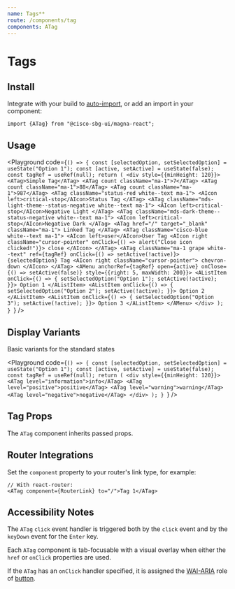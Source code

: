 ```yaml
---
name: Tags**
route: /components/tag
components: ATag
---
```


# Tags

## Install

Integrate with your build to [auto-import](/#integrating), or add an import in your component:

```
import {ATag} from "@cisco-sbg-ui/magna-react";
```

## Usage

<Playground
  code={`() => {
  const [selectedOption, setSelectedOption] = useState("Option 1");
  const [active, setActive] = useState(false);
  const tagRef = useRef(null);
  return (
    <div style={{minHeight: 120}}>
      <ATag>Simple Tag</ATag>
      <ATag count className="ma-1">7</ATag>
      <ATag count className="ma-1">88</ATag>
      <ATag count className="ma-1">987</ATag>
      <ATag className="status-red white--text ma-1">
        <AIcon left>critical-stop</AIcon>Status Tag
      </ATag>
      <ATag className="mds-light-theme--status-negative white--text ma-1">
        <AIcon left>critical-stop</AIcon>Negative Light
      </ATag>
      <ATag className="mds-dark-theme--status-negative white--text ma-1">
        <AIcon left>critical-stop</AIcon>Negative Dark
      </ATag>
      <ATag href="/" target="_blank" className="ma-1">
        Linked Tag
      </ATag>
      <ATag className="cisco-blue white--text ma-1">
        <AIcon left>user</AIcon>User Tag
        <AIcon
          right
          className="cursor-pointer"
          onClick={() => alert("Close icon clicked!")}>
          close
        </AIcon>
      </ATag>
      <ATag
        className="ma-1 grape white--text"
        ref={tagRef}
        onClick={() => setActive(!active)}>
        {selectedOption} Tag
        <AIcon right className="cursor-pointer">
          chevron-down
        </AIcon>
      </ATag>
      <AMenu
        anchorRef={tagRef}
        open={active}
        onClose={() => setActive(false)}
        style={{right: 5, maxWidth: 200}}>
        <AListItem
          onClick={() => {
            setSelectedOption("Option 1");
            setActive(!active);
          }}>
          Option 1
        </AListItem>
        <AListItem
          onClick={() => {
            setSelectedOption("Option 2");
            setActive(!active);
          }}>
          Option 2
        </AListItem>
        <AListItem
          onClick={() => {
            setSelectedOption("Option 3");
            setActive(!active);
          }}>
          Option 3
        </AListItem>
      </AMenu>
    </div>
  );
}
`}
/>

## Display Variants

Basic variants for the standard states

<Playground
  code={`() => {
  const [selectedOption, setSelectedOption] = useState("Option 1");
  const [active, setActive] = useState(false);
  const tagRef = useRef(null);
  return (
    <div style={{minHeight: 120}}>
      <ATag level="information">info</ATag>
      <ATag level="positive">positive</ATag>
      <ATag level="warning">warning</ATag>
      <ATag level="negative">negative</ATag>
    </div>
  );
}
`}
/>

## Tag Props

The `ATag` component inherits passed props.

<Props of="ATag" />

## Router Integrations

Set the `component` property to your router's link type, for example:

```
// With react-router:
<ATag component={RouterLink} to="/">Tag 1</ATag>
```

## Accessibility Notes

The `ATag` `click` event handler is triggered both by the `click` event and by the `keyDown` event for the `Enter` key.

Each `ATag` component is tab-focusable with a visual overlay when either the `href` or `onClick` properties are used.

If the `ATag` has an `onClick` handler specified, it is assigned the [WAI-ARIA](https://www.w3.org/WAI/standards-guidelines/aria/) role of [button](https://www.w3.org/TR/wai-aria/#button).
